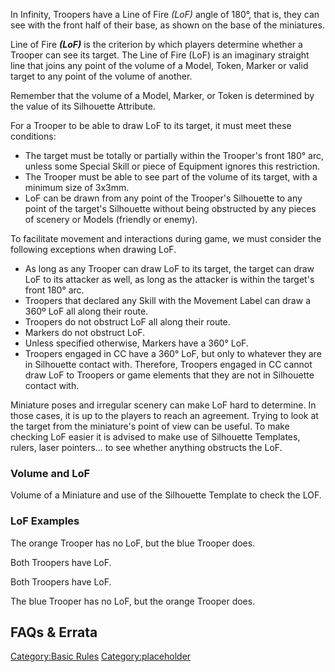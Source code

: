 {{Section-basic-rules}}


In Infinity, Troopers have a Line of Fire ''(LoF)'' angle of 180&deg;, that is, they can see with the front half of their base, as shown on the base of the miniatures. 

Line of Fire '''''(LoF)''''' is the criterion by which players determine whether a Trooper can see its target. The Line of Fire (LoF) is an imaginary straight line that joins any point of the volume of a Model, Token, Marker or valid target to any point of the volume of another. 

Remember that the volume of a Model, Marker, or Token is determined by the value of its Silhouette Attribute. 

For a Trooper to be able to draw LoF to its target, it must meet these conditions:

* The target must be totally or partially within the Trooper's front 180&deg; arc, unless some Special Skill or piece of Equipment ignores this restriction.
* The Trooper must be able to see part of the volume of its target, with a minimum size of 3x3mm.
* LoF can be drawn from any point of the Trooper's Silhouette to any point of the target's Silhouette without being obstructed by any pieces of scenery or Models (friendly or enemy).


To facilitate movement and interactions during game, we must consider the following exceptions when drawing LoF. 

* As long as any Trooper can draw LoF to its target, the target can draw LoF to its attacker as well, as long as the attacker is within the target's front 180&deg; arc. {{seefaq | Errata}}
* Troopers that declared any Skill with the Movement Label can draw a 360º LoF all along their route.
* Troopers do not obstruct LoF all along their route.
* Markers do not obstruct LoF.
* Unless specified otherwise, Markers have a 360&deg; LoF. 
* Troopers engaged in CC have a 360&deg; LoF, but only to whatever they are in Silhouette contact with. Therefore, Troopers engaged in CC cannot draw LoF to Troopers or game elements that they are not in Silhouette contact with.


{{greybox-start | LoF: Game Aids}}
Miniature poses and irregular scenery can make LoF hard to determine. In those cases, it is up to the players to reach an agreement. Trying to look at the target from the miniature's point of view can be useful. To make checking LoF easier it is advised to make use of Silhouette Templates, rulers, laser pointers... to see whether anything obstructs the LoF.
{{greybox-end}}

===Volume and LoF===
{{image | name=eng-volume-and-lof.jpg | style=512border }}
Volume of a Miniature and use of the Silhouette Template to check the LOF.


===LoF Examples===
{{image | name=eng-lof-1-1024.jpg | style=512border }}
The orange Trooper has no LoF, but the blue Trooper does.


{{image | name=eng-lof-2-1024.jpg | style=512border }}
Both Troopers have LoF.


{{image | name=eng-lof-3-1024.jpg | style=512border }}
Both Troopers have LoF.


{{image | name=eng-lof-4-1024.jpg | style=512border }}
The blue Trooper has no LoF, but the orange Trooper does.


== FAQs & Errata ==

{{faqbox |
type = errata |
title = N4 Errata |
version = 1.0, Jan 2021 |
q = [Errata] Does 'reciprocal' Line of Fire (the first exception for drawing LoF) depend on the facing of the target, and does it require you to attack the target? |
a = As long as Trooper A can draw LoF to Trooper B, Trooper B can draw LoF to Trooper A as well, as long as Trooper A is within Trooper B's Line of Fire arc. |
related = [[Line of Fire]] }}


{{Section-basic-rules}}






[[Category:Basic Rules]]
[[Category:placeholder]]